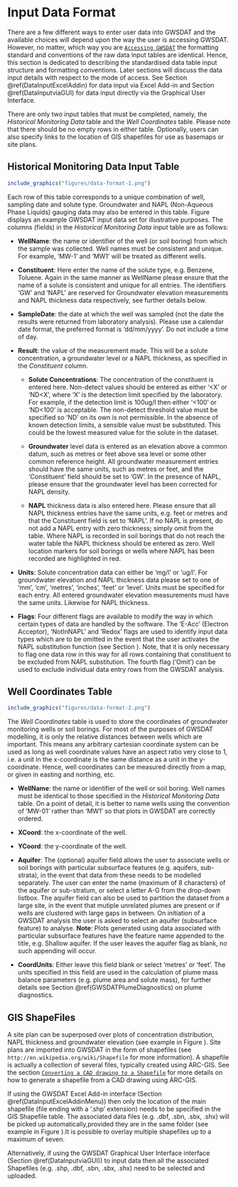 
# Input Data Format {#DataInput}
There are a few different ways to enter user data into GWSDAT and the available choices will depend upon the way the user is accessing GWSDAT. However, no matter, which way you are [`Accessing GWSDAT`](#AccessingGWSDAT) the formatting standard and conventions of the raw data input tables are identical. Hence, this section is dedicated to describing the standardised data table input structure and formatting conventions. Later sections will discuss the data input details with respect to the mode of access. See Section \@ref(DataInputExcelAddin) for data input via Excel Add-in and Section \@ref(DataInputviaGUI) for data input directly via the Graphical User Interface. 
 
There are only two input tables that must be completed, namely, the *Historical Monitoring Data* table and the *Well Coordinates* table. Please note that there should be no empty rows in either table. Optionally, users can also specify links to the location of GIS shapefiles for use as basemaps or site plans.

<!-- THe user can optionally specify an associated additionally -->
<!-- The third *GIS Shapefiles* table may be populated with links to the location of GIS shapefiles for use as basemaps or site plans, if required.  -->
<!-- Please ensure that there are no empty rows in these completed data input tables.  -->
<!-- Two example data sets are provided with the software for training purposes, the use of which is explained in section \ref{GettingStarted}. -->


## Historical Monitoring Data Input Table {#HistoricalMonitoringDataInputTable}

```r
include_graphics("figures/data-format-1.png")
```

Each row of this table corresponds to a unique combination of well, sampling date and solute type. Groundwater and NAPL (Non-Aqueous Phase Liquids) gauging data may also be entered in this table. Figure \ref{fig:EgHistMonitoringData} displays an example GWSDAT input data set for
illustrative purposes. The columns (fields) in the *Historical Monitoring Data* input table are as follows: 

* **WellName**: the name or identifier of the well (or soil boring) from which the sample was collected. Well names must be consistent and unique. For example, 'MW-1' and 'MW1' will be treated as different wells.

* **Constituent**: Here enter the name of the solute type, e.g. Benzene, Toluene. Again in the same manner as WellName please ensure that the name of a solute is consistent and unique for all entries.  The identifiers 'GW' and 'NAPL' are reserved for Groundwater elevation measurements 
and NAPL thickness data respectively, see further details below.

* **SampleDate**: the date at which the well was sampled (not the date the results were returned from laboratory analysis). 
Please use a calendar date format, the preferred format is 'dd/mm/yyyy'. Do not include a time of day. 

* **Result**: the value of the measurement made. This will be a solute concentration, a groundwater level or a NAPL thickness, as specified in the *Constituent* column.

  + **Solute Concentrations**:
The concentration of the constituent is entered here. Non-detect values should be entered as either '<X' or 'ND<X', where 'X' is the detection limit specified by the laboratory. For example, if the detection limit is 100ug/l then either '<100' or 'ND<100' is acceptable. The non-detect threshold value must be specified so 'ND' on its own is not permissible. In the absence of known detection limits, a sensible value must be substituted.  This could be the lowest measured value for the solute in the dataset.   

  + **Groundwater** 
level data is entered as an elevation above a common datum, such as metres or feet above sea level or some other common reference height. All groundwater measurement entries should have the same units, such as metres or feet, and the 'Constituent' field should be set to 'GW'. In the presence of NAPL, please ensure that the groundwater level has been corrected for NAPL density.

  + **NAPL** thickness data is also entered here. Please ensure that all NAPL thickness entries 
have the same units, e.g. feet or metres and that the Constituent field is set to 'NAPL'. 
If no NAPL is present, do not add a NAPL entry with zero thickness; simply omit from the table. Where NAPL is recorded in soil borings that do not reach the water table the NAPL thickness should be entered as zero.  Well location markers for soil borings or wells where NAPL has been recorded are highlighted in red.

* **Units**:  Solute concentration data can either be 'mg/l' or 'ug/l'. For groundwater elevation and NAPL thickness data please set to one of 'mm', 'cm', 'metres', 'inches', 'feet' or 'level'. Units must be specified for each entry. All 
entered groundwater elevation measurements must have the same units. Likewise for NAPL thickness.

* **Flags**:  Four different flags are available to modify the way in which certain types of data are handled by the software. 
The 'E-Acc' (Electron Acceptor), 'NotInNAPL' and 'Redox' flags are used to identify input data types 
which are to be omitted in the event that the user activates the NAPL substitution function (see Section \ref{NAPLHandlingMethod}). 
Note, that it is only necessary to flag one data row in this way for all rows containing that constituent to be excluded from NAPL substitution. The fourth flag ('Omit') can be used to exclude individual data entry rows from the GWSDAT analysis. 
  



## Well Coordinates Table {#WellCoordinatesTable}

```r
include_graphics("figures/data-format-2.png")
```

The *Well Coordinates* table is used to store the coordinates of groundwater monitoring wells or soil borings. For most of the purposes of GWSDAT modelling, it is only the relative distances between wells which are important. This means any arbitrary cartesian coordinate system can be used as long as well coordinate values have an aspect ratio very close to 1, i.e. a unit in the x-coordinate is the same distance as a unit in the y-coordinate. Hence, well coordinates can be measured directly from a map, or given in easting and northing, etc. 


* **WellName**: the name or identifier of the well or soil boring. Well names must be identical to those specified in the *Historical Monitoring Data* table. On a point of detail, it is better to name wells using the convention of 'MW-01' rather than 'MW1' so that plots in GWSDAT are correctly ordered. 

* **XCoord**: the x-coordinate of the well.

* **YCoord**: the y-coordinate of the well.

* **Aquifer**: The (optional) aquifer field allows the user to associate wells or soil borings with particular subsurface features (e.g. aquifers, sub-strata), in the event that data from these needs to be modelled separately. The user can enter the name (maximum of 8 characters) of the aquifer or sub-stratum, or select a letter A-G from the drop-down listbox. The aquifer field can also be used to partition the dataset from a large site, in the event that mutiple unrelated plumes are present or if wells are clustered with large gaps in between. On initiation of a GWSDAT analysis the user is asked to select an aquifer (subsurface feature) to analyse. **Note**: Plots generated using data associated with particular subsurface features have the feature name appended to the title, e.g. Shallow aquifer. If the user leaves the aquifer flag as blank, no such appending will occur. 

* **CoordUnits**:
Either leave this field blank or select 'metres' or 'feet'. The units specified in this field are used in the calculation of plume mass balance parameters (e.g. plume area and solute mass), for further details see Section \@ref(GWSDATPlumeDiagnostics) on plume diagnostics.



## GIS ShapeFiles {#GISShapeFiles}

A site plan can be superposed over plots of concentration distribution, NAPL
thickness and groundwater elevation (see example in Figure \ref{fig:GWSDATSpatialPlot}). Site plans are imported
into GWSDAT in the form of shapefiles (see `http://en.wikipedia.org/wiki/Shapefile` for more information). A shapefile is actually a collection of several files, typically created using ARC-GIS. See the section [`Converting a CAD drawing to a Shapefile`](#ConvShapRosie) for more details on how to generate a shapefile from a CAD drawing using ARC-GIS.

If using the GWSDAT Excel Add-in interface (Section \@ref(DataInputExcelAddinMenu)) then only the location of the main shapefile (file ending with a '.shp' extension) needs to be specified in the GIS Shapefile table.  The associated
data files (e.g. .dbf, .sbn, .sbx, .shx) will be picked up automatically,provided they are in the same folder (see example in Figure \ref{fig:GWSDATExcelAddinmenu}).It is possible to overlay multiple shapefiles up to a maximum of seven.

Alternatively, if using the GWSDAT Graphical User Interface interface (Section \@ref(DataInputviaGUI)) to input data then all the associated Shapefiles (e.g. .shp, .dbf, .sbn, .sbx, .shx) need to be selected and uploaded. 



<!-- A further possible component of the data is a site map in the form of a *shape file*.  This is optional but can be very useful in superimposing map information on spatial plots.  Examples will be given later in the manual. -->
<!-- \fbox{The paragraphs below need to be updated.} -->
<!-- A 'shapefile' is actually a collection of several files, typically created using ARC-GIS.^[See `http://en.wikipedia.org/wiki/Shapefile` for more information on this format.]  The *Shape Files* table consists of a single column where each entry is the name of a file (including its path) containing site plans.  These must be in shapefile format. Filenames can be entered manually or, in interactive mode, the `Browse ...' can be used. Only the location of the main shapefile (file ending with a `.shp' extension) needs to be specified in this table - the associated data files (such as `.dbf`, `.sbn`, `.sbx`, `.shx`) will be picked up automatically, but they must be in the same folder. An example is given in the Figure below.  -->
<!-- It is possible to overlay multiple shapefiles up to a maximum of seven.  There should be no empty rows in the table. -->
<!-- ## Entering your own data -->
<!-- The various ways in which data can be entered are described below.  The easiest option is likely to be to create the spreadsheets in a format you are familiar with, such as *Excel*, and then load the files into GWSDAT. -->


<!-- # GWSDAT Excel Add-in {#DataInputExcelAddin} -->

<!-- ## Add-in Menu {#DataInputExcelAddinMenu} -->

<!-- ```{r, fig.cap = "GWSDAT Excel Add-in menu and example data file.", label="GWSDATExcelAddinmenu",out.width = '100%', echo = FALSE} -->
<!-- include_graphics("figures/GWSDAT_Add-in_Menu.png") -->
<!-- ``` -->

<!-- Please see the section [`Excel Add-in Interface`](#ExcelDataEntryInterface) for details on how to install the GWSDAT Excel Add-in. The menu options, as shown in Figure \ref{fig:GWSDATExcelAddinmenu}, are as follows: -->

<!-- * **New GWSDAT Sheet**: Inserts a blank GWSDAT data input template worksheet into the active Excel workbook.  -->

<!-- * **Insert Shapefile**: Interactively browse for a shapefile and add location to GIS Shapefiles table, see Section \@ref(GISShapeFiles) for more information. -->

<!-- * **Analyse**: Begin GWSDAT analysis on the Excel active worksheet data. -->

<!-- * **Restore Session**: Load a previously saved GWSDAT session, see Section ?? for more information. -->

<!-- * **Open Example -$>$ Simple Example**: Inserts an example GWSDAT worksheet data set into the active Excel workbook. -->

<!-- * **Open Example -$>$ Comprehensive Example**: Inserts a more detailed example GWSDAT worksheet data set which includes a site plan, NAPL thickness data, 'Electron Acceptor' flagged solutes and multiple aquifers into the active Excel workbook. -->

<!-- * **User Manual**: Opens the online GWSDAT user manual via user's web browser. You must be connected to the internet for this to work.  -->

<!-- * **About GWSDAT**: Displays version information and Terms & Conditions for GWSDAT. -->

<!-- * **Update GWSDAT**: Check if a newer version of the underlying GWSDAT R package exists at `https://cran.r-project.org/package=GWSDAT`. If a more recent version is detetced then it will be automatically installed. You must be connected to the internet for this to work.   -->


<!-- ## Add-in Data Processing Options {#ExcelAddinMenuDataProcessingOptions} -->

<!-- ```{r, fig.cap = "GWSDAT Excel Add-in Processing Options", label="ExcelAddinProcessingOptions", echo = FALSE} -->
<!--     include_graphics("figures/ExcelAddinProcessingOptions.png") -->
<!-- ``` -->
<!-- On initiation of a GWSDAT analysis via the Excel Add-in, data processing options are displayed, as shown in Figure \ref{fig:ExcelAddinProcessingOptions}. The data processing options influence how the data is displayed and how non-detects are handled. -->


<!-- * **Model Output Interval**: -->
<!-- The spatiotemporal model can generate predictions at a user specified interval. The three different options are as follows: -->

<!--   + **Day**: Concentration and groundwater elevation contour plots are generated for every date represented in the input dataset. This is a good option to choose if each monitoring event comprises samples/ measurements collected within one 24-hour period.  -->

<!--   + **Month**: Concentration and groundwater elevation contours are generated at monthly intervals, working backwards  -->
<!-- in time from the latest date in the input dataset. Choosing this option aggregates groundwater elevation data within each  -->
<!-- monthly interval so that a larger dataset is available for the plotting of elevation contours (by local linear regression).  -->

<!--   + **Quarter**: Concentration and groundwater elevation contours are generated at quarterly (3 month) intervals, working backwards in time from the latest date in the input dataset. Choosing this option aggregates groundwater elevation data within each 3-month interval so that a larger dataset is available for the plotting of elevation contours (by local linear regression).  -->

<!--   Note that both the monthly and quarterly model output options only aggregate the dataset used to plot groundwater elevation contours. The solute concentration dataset is not aggregated in time because the spatiotemporal model from which concentration contours are generated does not require this, i.e. the underlying spatiotemporal model used to generate the solute concentration smoother plots does not vary with the data aggregation interval. -->

<!--   Note that if no monitoring data is present within a particular monthly or quarterly interval, then GWSDAT will not generate a groundwater elevation contour or spatio-temporal solute concentration smoother plot. This is to avoid producing potentially misleading spatial plots far away in time from any actual data. -->

<!-- * **GW Level Aggregation Method**: In the event that there are multiple groundwater elevation measurements from the same well within a given output interval, the user can select how to use this data. The user can select to calculate either the 'Mean', 'Median', -->
<!-- 'Min', or 'Max' groundwater elevation. Again, this choice does not affect the spatiotemporal model used to generate the solute concentration smoother plots. -->

<!-- * **Non-Detect Handling Method**: GWSDAT handles non-detect data by a method of substitution. In accordance with general convention, the default option is to substitute the non-detect data with half its detection limit, e.g. ND<50ug/l is substituted with 25ug/l. For a more conservative choice, select the alternative of non-detect data to be substituted with its full detection limit, e.g. ND<50ug/l is substituted with 50ug/l.  -->

<!-- * **Model Resolution**: This option controls the resolution of the spatiotemporal solute concentration smoother (see Appendix \@ref(SSCS)). The user can select between either a default resolution or a higher resolution model fit. In most instances there will be little difference in the modelling results between the two settings. However, in some rare circumstances with complex data sets, it may well be necessary to use the higher resolution setting. Please note it takes approximately 3-4 times longer to fit a higher resolution model.  -->


<!-- ## NAPL Handling Method {#NAPLHandlingMethod} -->
<!-- An additional pop-up box will be displayed after the GWSDAT options box if the input contains NAPL data (i.e. 'NAPL' is entered in the constituent field). Selecting 'Yes' to the question 'Do you wish to substitute NAPL values with maximum observed solute concentrations?' forces GWSDAT to recognise NAPL data in the input dataset as indicative of high dissolved solute concentrations. This option has been added to provide the user with a more realistic picture of the area of impacted groundwater in the event that NAPL in wells prevents direct measurement of CoC concentrations. *Before using this function the user should, however, be confident that dissolved solutes are derived from the observed NAPL and not from a different source*. Solutes flagged as 'Electron Acceptors' (see Section \@ref(HistoricalMonitoringDataInputTable)) are omitted from the NAPL substitution process. -->

